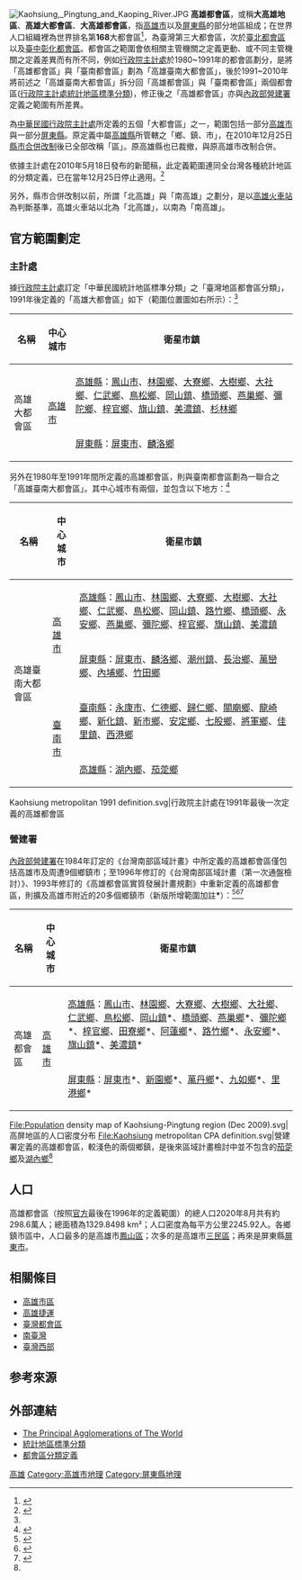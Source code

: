 {{Infobox settlement
|name = 高雄都會區
|settlement_type = 城市群
|image_skyline = Kaohsiung_Skyline_2020.jpg
|image_map = File:Liouho-Night-Market-Kaohsiung.jpg
|image_map1 = File:Kaohsiung metropolitan CPA definition.svg|
|coordinates_display =inline,title
|coordinates_region =TW
|subdivision_type = 國家
|subdivision_name = {{ROC-TW}}
|subdivision_type1 = 主要城市
|subdivision_name1 = '''[[高雄市|高雄市]]'''<br>'''[[屏東縣|屏東縣]][[屏東市|屏東市]]'''
|population_metro = 2,986,738人
|area_metro_km2 = 1,329.8498
|area_metro_sq_mi=
|population_total=
|population_note=
|population_as_of = 2020年8月
|population_footnotes =
|population_density_metro_km2 = 2245.92

|latd=22 |latm=38 |lats= |latNS=N
|longd=120 |longm=20 |longs= |longEW=E 
|image_map_caption1 = 
}}
[[File:Kaohsiung,_Pingtung_and_Kaoping_River.JPG|thumb]]
'''高雄都會區'''，或稱'''大高雄地區'''、'''高雄大都會區'''、'''大高雄都會區'''，指[[高雄市|高雄市]]以及[[屏東縣|屏東縣]]的部分地區組成；在世界人口組織裡為世界排名第'''168'''大都會區<ref>{{cite web|url=http://www.populationdata.net/index2.php?option=palmares&rid=4&nom=grandes-villes|title=Palmarès – Les plus grandes villes du monde|accessdate=2020-04-21|archive-date=2011-01-03|archive-url=https://web.archive.org/web/20110103183926/http://www.populationdata.net/index2.php?option=palmares&rid=4&nom=grandes-villes|dead-url=yes}}</ref>，為臺灣第三大都會區，次於[[臺北都會區|臺北都會區]]以及[[臺中彰化都會區|臺中彰化都會區]]。都會區之範圍會依相關主管機關之定義更動、或不同主管機關之定義差異而有所不同，例如[[行政院主計處|行政院主計處]]於1980~1991年的都會區劃分，是將「高雄都會區」與「臺南都會區」劃為「高雄臺南大都會區」，後於1991~2010年將前述之「高雄臺南大都會區」拆分回「高雄都會區」與「臺南都會區」兩個都會區([https://www.stat.gov.tw/ct.asp?xItem=19104&ctNode=1313 行政院主計處統計地區標準分類])，修正後之「高雄都會區」亦與[[內政部營建署|內政部營建署]]定義之範圍有所差異。

為[[中華民國|中華民國]][[行政院主計處|行政院主計處]]所定義的五個「大都會區」之一，範圍包括一部分[[高雄市|高雄市]]與一部分[[屏東縣|屏東縣]]。原定義中屬[[高雄縣|高雄縣]]所管轄之「鄉、鎮、市」，在2010年12月25日[[高雄市行政區劃|縣市合併改制]]後已全部改稱「區」。原高雄縣也已裁撤，與原高雄市改制合併。

依據主計處在2010年5月18日發布的新聞稿，此定義範圍連同全台灣各種統計地區的分類定義，已在當年12月25日停止適用。<ref>{{cite web|title=「中華民國統計地區標準分類」自99年12月25日起停止適用|url=http://www.dgbas.gov.tw/public/Attachment/051910361871.pdf|accessdate=2010-07-04|archive-date=2011-06-27|archive-url=https://web.archive.org/web/20110627091024/http://www.dgbas.gov.tw/public/Attachment/051910361871.pdf|dead-url=yes}}</ref>

另外，縣市合併改制以前，所謂「北高雄」與「南高雄」之劃分，是以[[高雄車站|高雄火車站]]為判斷基準，高雄火車站以北為「北高雄」，以南為「南高雄」。

==官方範圍劃定==

===主計處===
據[[行政院主計處|行政院主計處]]訂定「中華民國統計地區標準分類」之「臺灣地區都會區分類」，1991年後定義的「高雄大都會區」如下（範圍位置圖如右所示）：<ref name="sta"/>

{| class="wikitable"
|-
! 名稱 !! 中心城市 !! 衛星市鎮
|-
| rowspan=2|高雄大都會區
| rowspan=2|[[高雄市_(1979年－2010年)|高雄市]]
| [[高雄縣|高雄縣]]：[[鳳山區|鳳山市]]、[[林園區|林園鄉]]、[[大寮區|大寮鄉]]、[[大樹區|大樹鄉]]、[[大社區|大社鄉]]、[[仁武區|仁武鄉]]、[[鳥松區|鳥松鄉]]、[[岡山區|岡山鎮]]、[[橋頭區|橋頭鄉]]、[[燕巢區|燕巢鄉]]、[[彌陀區|彌陀鄉]]、[[梓官區|梓官鄉]]、[[旗山區|旗山鎮]]、[[美濃區|美濃鎮]]、[[杉林區|杉林鄉]]
|-
| [[屏東縣|屏東縣]]：[[屏東市|屏東市]]、[[麟洛鄉|麟洛鄉]]
|}

另外在1980年至1991年間所定義的高雄都會區，則與臺南都會區劃為一聯合之「高雄臺南大都會區」。其中心城市有兩個，並包含以下地方：<ref name="sta">{{cite web|title=統計地區標準分類 附錄三 表七 臺灣地區都會區分類本次修正分類與前次分類之比較|url=http://law.dgbas.gov.tw/system_1.php?LawID=O0300005|publisher=行政院主計處|accessdate=2010-07-04|deadurl=yes|archiveurl=https://web.archive.org/web/20070824101918/http://law.dgbas.gov.tw/System_1.php?LawID=O0300005|archivedate=2007-08-24}}</ref>

{| class="wikitable"
|-
! 名稱 !! 中心城市 !! 衛星市鎮
|-
| rowspan=4|高雄臺南大都會區
| rowspan=2|[[高雄市_(1979年－2010年)|高雄市]]
| [[高雄縣|高雄縣]]：[[鳳山區|鳳山市]]、[[林園區|林園鄉]]、[[大寮區|大寮鄉]]、[[大樹區|大樹鄉]]、[[大社區|大社鄉]]、[[仁武區|仁武鄉]]、[[鳥松區|鳥松鄉]]、[[岡山區|岡山鎮]]、[[路竹區|路竹鄉]]、[[橋頭區|橋頭鄉]]、[[永安區|永安鄉]]、[[燕巢區|燕巢鄉]]、[[彌陀區|彌陀鄉]]、[[梓官區|梓官鄉]]、[[旗山區|旗山鎮]]、[[美濃區|美濃鎮]]
|-
| [[屏東縣|屏東縣]]：[[屏東市|屏東市]]、[[麟洛鄉|麟洛鄉]]、[[潮州鎮|潮州鎮]]、[[長治鄉|長治鄉]]、[[萬巒鄉|萬巒鄉]]、[[內埔鄉|內埔鄉]]、[[竹田鄉|竹田鄉]]
|-
| rowspan=2|[[臺南市_(省轄市)|臺南市]]
| [[臺南縣|臺南縣]]：[[永康區|永康市]]、[[仁德區|仁德鄉]]、[[歸仁區|歸仁鄉]]、[[關廟區|關廟鄉]]、[[龍崎區|龍崎鄉]]、[[新化區|新化鎮]]、[[新市區_(台灣)|新市鄉]]、[[安定區_(台灣)|安定鄉]]、[[七股區|七股鄉]]、[[將軍區|將軍鄉]]、[[佳里區|佳里鎮]]、[[西港區|西港鄉]]
|-
| [[高雄縣|高雄縣]]：[[湖內區|湖內鄉]]、[[茄萣區|茄萣鄉]]
|}
<gallery>
Kaohsiung metropolitan 1991 definition.svg|行政院主計處在1991年最後一次定義的高雄都會區
</gallery>

===營建署===
[[內政部營建署|內政部營建署]]在1984年訂定的《台灣南部區域計畫》中所定義的高雄都會區僅包括高雄市及周遭9個鄉鎮市；至1996年修訂的《台灣南部區域計畫（第一次通盤檢討）》、1993年修訂的《高雄都會區實質發展計畫規劃》中重新定義的高雄都會區，則擴及高雄市附近的20多個鄉鎮市（新版所增範圍加註'''*'''）：<ref name="tcd">{{cite web|title=台灣南部區域計畫|url=http://www.tcd.gov.tw/index.php?sidflags=f6b6b66efffabe295b890011d7e8eaf7&stp=download02_08|publisher=內政部營建署城鄉發展分署 業務成果檔案|accessdate=2016-04-22}}</ref><ref name="cep">{{cite web|title=高雄都會區建設方案之研究|url=http://www.cepd.gov.tw/dn.aspx?uid=4700|publisher=行政院經濟建設委員會|accessdate=2010-07-04}}{{dead link|date=2018年5月 |bot=InternetArchiveBot |fix-attempted=yes }}</ref><ref name="cap">{{cite web|title=台灣南部區域計畫（第一次通盤檢討）|url=http://www.cpami.gov.tw/chinese/index.php?option=com_content&view=article&id=10166&Itemid=53|publisher=中華民國內政部營建署|accessdate=2016-04-22|archive-date=2016-07-01|archive-url=https://web.archive.org/web/20160701070144/http://www.cpami.gov.tw/chinese/index.php?option=com_content&view=article&id=10166&Itemid=53|dead-url=no}}</ref>

{| class="wikitable"
|-
! 名稱 !! 中心城市 !! 衛星市鎮
|-
| rowspan=2|高雄都會區
| rowspan=2|[[高雄市_(1979年－2010年)|高雄市]]
| [[高雄縣|高雄縣]]：[[鳳山區|鳳山市]]、[[林園區|林園鄉]]、[[大寮區|大寮鄉]]、[[大樹區|大樹鄉]]、[[大社區|大社鄉]]、[[仁武區|仁武鄉]]、[[鳥松區|鳥松鄉]]、[[岡山區|岡山鎮]]*、[[橋頭區|橋頭鄉]]、[[燕巢區|燕巢鄉]]*、[[彌陀區|彌陀鄉]]*、[[梓官區|梓官鄉]]、[[田寮區|田寮鄉]]*、[[阿蓮區|阿蓮鄉]]*、[[路竹區|路竹鄉]]*、[[永安區|永安鄉]]*、[[旗山區|旗山鎮]]*、[[美濃區|美濃鎮]]*
|-
| [[屏東縣|屏東縣]]：[[屏東市|屏東市]]*、[[新園鄉_(台灣)|新園鄉]]*、[[萬丹鄉|萬丹鄉]]*、[[九如鄉|九如鄉]]*、[[里港鄉|里港鄉]]*
|}

<gallery>
File:Population density map of Kaohsiung-Pingtung region (Dec 2009).svg|高屏地區的人口密度分布
File:Kaohsiung metropolitan CPA definition.svg|營建署定義的高雄都會區，較淺色的兩個鄉鎮，是後來區域計畫檢討中並不包含的[[茄萣區|茄萣鄉]]及[[湖內區|湖內鄉]]<ref name="cep"/>
</gallery>

==人口==
高雄都會區（按照[[內政部營建署|官方]]最後在1996年的定義範圍）的總人口2020年8月共有約298.6萬人；總面積為1329.8498 km²；人口密度為每平方公里2245.92人。各鄉鎮市區中，人口最多的是高雄市[[鳳山區|鳳山區]]；次多的是高雄市[[三民區|三民區]]；再來是屏東縣[[屏東市|屏東市]]。

==相關條目==
*[[高雄市區|高雄市區]]
*[[高雄捷運|高雄捷運]]
*[[臺灣都會區|臺灣都會區]]
*[[南臺灣|南臺灣]]
*[[臺灣西部|臺灣西部]]

==参考來源==
{{reflist}}

==外部連結==
* [http://www.citypopulation.de/world/Agglomerations.html The Principal Agglomerations of The World] {{WebCite|url=https://www.webcitation.org/5rRuMtUmh?url=http://www.citypopulation.de/world/Agglomerations.html |date=20100724002910 |dateformat=iso }}
*[http://www.stat.gov.tw/ct.asp?xItem=19104&ctNode=1313 統計地區標準分類] {{Wayback|url=http://www.stat.gov.tw/ct.asp?xItem=19104&ctNode=1313 |date=20150603025742 }}
*[http://www.stat.gov.tw/ct.asp?xItem=955&ctNode=1313 都會區分類定義] {{Wayback|url=http://www.stat.gov.tw/ct.asp?xItem=955&ctNode=1313 |date=20070927010525 }}

{{台灣地區地理區劃}}

[[Category:台灣都會區|高雄]]
[[Category:高雄市地理|Category:高雄市地理]]
[[Category:屏東縣地理|Category:屏東縣地理]]